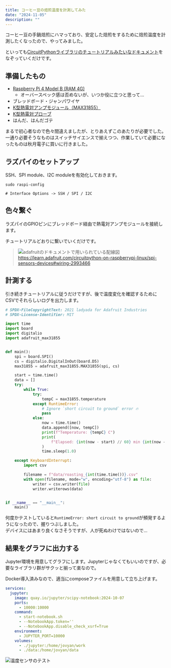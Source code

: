 ```yaml
---
title: コーヒー豆の焙煎温度を計測してみた
date: "2024-11-05"
description: ""
---
```


コーヒー豆の手鍋焙煎にハマっており、安定した焙煎をするために焙煎温度を計測したくなったので、やってみました。

といっても[CircuitPythonライブラリのチュートリアルみたいなドキュメント](https://learn.adafruit.com/circuitpython-on-raspberrypi-linux/spi-sensors-devices)をなぞっていくだけです。

## 準備したもの

- [Raspberry Pi 4 Model B (RAM 4G)](https://www.switch-science.com/products/6030)
    - オーバースペック感は否めないが、いつか役に立つと思って...
- ブレッドボード・ジャンパワイヤ
- [K型熱電対アンプモジュール（MAX31855）](https://akizukidenshi.com/catalog/g/g108218/)
- [K型熱電対プローブ](https://www.switch-science.com/products/2976)
- はんだ、はんだゴテ

まるで初心者なので色々間違えましたが、とりあえずこのあたりが必要でした。
一通り必要そうなものはスイッチサイエンスで揃えつつ、作業していて必要になったものは秋月電子に買いに行きました。

## ラズパイのセットアップ

SSH、SPI module、I2C moduleを有効化しておきます。

```shell
sudo raspi-config

# Interface Options -> SSH / SPI / I2C
```

## 色々繋ぐ

ラズパイのGPIOピンにブレッドボード経由で熱電対アンプモジュールを接続します。

チュートリアルどおりに繋いでいくだけです。

>![adafruitのドキュメントで用いられている配線図](./fritzing.png)
>https://learn.adafruit.com/circuitpython-on-raspberrypi-linux/spi-sensors-devices#wiring-2993466

## 計測する

引き続きチュートリアルに従うだけですが、後で温度変化を確認するためにCSVでそれらしいログを出力します。

```python
# SPDX-FileCopyrightText: 2021 ladyada for Adafruit Industries
# SPDX-License-Identifier: MIT

import time
import board
import digitalio
import adafruit_max31855


def main():
    spi = board.SPI()
    cs = digitalio.DigitalInOut(board.D5)
    max31855 = adafruit_max31855.MAX31855(spi, cs)

    start = time.time()
    data = []
    try:
        while True:
            try:
                tempC = max31855.temperature
            except RuntimeError:
                # Ignore `short circuit to ground` error 🔥
                pass
            else:
                now = time.time()
                data.append([now, tempC])
                print(f"Temperature: {tempC} C")
                print(
                    f"Elapsed: {int(now - start) // 60} min {int(now - start) % 60} sec"
                )
                time.sleep(1.0)

    except KeyboardInterrupt:
        import csv

        filename = f"data/roasting_{int(time.time())}.csv"
        with open(filename, mode="w", encoding="utf-8") as file:
            writer = csv.writer(file)
            writer.writerows(data)


if __name__ == "__main__":
    main()
```

何度かテストしていると`RuntimeError: short circuit to ground`が頻発するようになったので、握りつぶしました。  
デバイスにはあまり良くなさそうですが、人が死ぬわけではないので...

## 結果をグラフに出力する

Jupyter環境を用意してグラフにします。Jupyterじゃなくてもいいのですが、必要なライブラリ群がサクッと揃って楽なので。

Docker導入済みなので、適当にcomposeファイルを用意して立ち上げます。

```yaml
services:
  jupyter:
    image: quay.io/jupyter/scipy-notebook:2024-10-07
    ports:
      - 10000:10000
    command:
      - start-notebook.sh
      - --NotebookApp.token=''
      - --NotebookApp.disable_check_xsrf=True
    environment:
      - JUPYTER_PORT=10000
    volumes:
      - ./jupyter:/home/jovyan/work
      - ./data:/home/jovyan/data
```

![温度センサのテスト](./graph.png)
